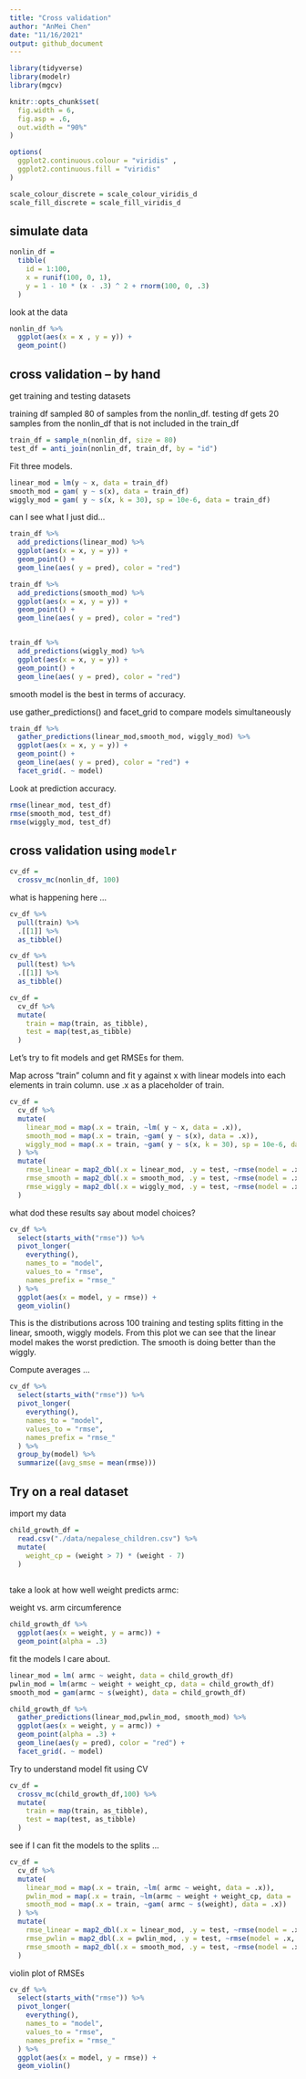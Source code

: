 ```yaml
---
title: "Cross validation"
author: "AnMei Chen"
date: "11/16/2021"
output: github_document
---
```


```r
library(tidyverse)
library(modelr)
library(mgcv)

knitr::opts_chunk$set(
  fig.width = 6,
  fig.asp = .6,
  out.width = "90%"
)

options(
  ggplot2.continuous.colour = "viridis" , 
  ggplot2.continuous.fill = "viridis"
)

scale_colour_discrete = scale_colour_viridis_d
scale_fill_discrete = scale_fill_viridis_d
```

## simulate data


```r
nonlin_df = 
  tibble(
    id = 1:100,
    x = runif(100, 0, 1),
    y = 1 - 10 * (x - .3) ^ 2 + rnorm(100, 0, .3)
  )
```

look at the data

```r
nonlin_df %>% 
  ggplot(aes(x = x , y = y)) +
  geom_point()
```

## cross validation -- by hand

get training and testing datasets

training df sampled 80 of samples from the nonlin_df.
testing df gets 20 samples from the nonlin_df that is not included in the train_df

```r

train_df = sample_n(nonlin_df, size = 80)
test_df = anti_join(nonlin_df, train_df, by = "id")

```

Fit three models.

```r
linear_mod = lm(y ~ x, data = train_df)
smooth_mod = gam( y ~ s(x), data = train_df)
wiggly_mod = gam( y ~ s(x, k = 30), sp = 10e-6, data = train_df)
```

can I see what I just did...

```r
train_df %>% 
  add_predictions(linear_mod) %>% 
  ggplot(aes(x = x, y = y)) +
  geom_point() + 
  geom_line(aes( y = pred), color = "red")

train_df %>% 
  add_predictions(smooth_mod) %>% 
  ggplot(aes(x = x, y = y)) +
  geom_point() + 
  geom_line(aes( y = pred), color = "red")


train_df %>% 
  add_predictions(wiggly_mod) %>% 
  ggplot(aes(x = x, y = y)) +
  geom_point() + 
  geom_line(aes( y = pred), color = "red")
```

smooth model is the best in terms of accuracy.

use gather_predictions() and facet_grid to compare models simultaneously

```r
train_df %>% 
  gather_predictions(linear_mod,smooth_mod, wiggly_mod) %>% 
  ggplot(aes(x = x, y = y)) +
  geom_point() + 
  geom_line(aes( y = pred), color = "red") +
  facet_grid(. ~ model)
```

Look at prediction accuracy.

```r
rmse(linear_mod, test_df)
rmse(smooth_mod, test_df)
rmse(wiggly_mod, test_df)
```


## cross validation using `modelr`

```r
cv_df = 
  crossv_mc(nonlin_df, 100)
```

what is happening here ...

```r
cv_df %>% 
  pull(train) %>% 
  .[[1]] %>% 
  as_tibble()

cv_df %>% 
  pull(test) %>% 
  .[[1]] %>% 
  as_tibble()

cv_df = 
  cv_df %>% 
  mutate(
    train = map(train, as_tibble),
    test = map(test,as_tibble)
  )
```


Let's try to fit models and get RMSEs for them.

Map across "train" column and fit y against x with linear models into each elements in train column.
use .x as a placeholder of train.

```r
cv_df = 
  cv_df %>% 
  mutate(
    linear_mod = map(.x = train, ~lm( y ~ x, data = .x)),
    smooth_mod = map(.x = train, ~gam( y ~ s(x), data = .x)),
    wiggly_mod = map(.x = train, ~gam( y ~ s(x, k = 30), sp = 10e-6, data = .x))
  ) %>% 
  mutate(
    rmse_linear = map2_dbl(.x = linear_mod, .y = test, ~rmse(model = .x, data = .y)),
    rmse_smooth = map2_dbl(.x = smooth_mod, .y = test, ~rmse(model = .x, data = .y)),
    rmse_wiggly = map2_dbl(.x = wiggly_mod, .y = test, ~rmse(model = .x, data = .y))
  )
```

what dod these results say about model choices?

```r
cv_df %>% 
  select(starts_with("rmse")) %>% 
  pivot_longer(
    everything(),
    names_to = "model",
    values_to = "rmse",
    names_prefix = "rmse_"
  ) %>% 
  ggplot(aes(x = model, y = rmse)) +
  geom_violin()
```

This is the distributions across 100 training and testing splits fitting in the linear, smooth, wiggly models.
From this plot we can see that the linear model makes the worst prediction. The smooth is doing better than the wiggly.

Compute averages ...

```r
cv_df %>% 
  select(starts_with("rmse")) %>% 
  pivot_longer(
    everything(),
    names_to = "model",
    values_to = "rmse",
    names_prefix = "rmse_"
  ) %>% 
  group_by(model) %>% 
  summarize((avg_smse = mean(rmse)))
```


## Try on a real dataset

import my data

```r
child_growth_df = 
  read.csv("./data/nepalese_children.csv") %>% 
  mutate(
    weight_cp = (weight > 7) * (weight - 7)
  )
  
```

take a look at how well weight predicts armc:

weight vs. arm circumference

```r
child_growth_df %>% 
  ggplot(aes(x = weight, y = armc)) +
  geom_point(alpha = .3)
```

fit the models I care about.

```r
linear_mod = lm( armc ~ weight, data = child_growth_df)
pwlin_mod = lm(armc ~ weight + weight_cp, data = child_growth_df)
smooth_mod = gam(armc ~ s(weight), data = child_growth_df)

```


```r
child_growth_df %>% 
  gather_predictions(linear_mod,pwlin_mod, smooth_mod) %>% 
  ggplot(aes(x = weight, y = armc)) +
  geom_point(alpha = .3) + 
  geom_line(aes(y = pred), color = "red") +
  facet_grid(. ~ model)
```


Try to understand model fit using CV

```r
cv_df =
  crossv_mc(child_growth_df,100) %>% 
  mutate(
    train = map(train, as_tibble),
    test = map(test, as_tibble)
  )
```

see if I can fit the models to the splits ...

```r
cv_df = 
  cv_df %>% 
  mutate(
    linear_mod = map(.x = train, ~lm( armc ~ weight, data = .x)),
    pwlin_mod = map(.x = train, ~lm(armc ~ weight + weight_cp, data = .x)),
    smooth_mod = map(.x = train, ~gam( armc ~ s(weight), data = .x))
  ) %>% 
  mutate(
    rmse_linear = map2_dbl(.x = linear_mod, .y = test, ~rmse(model = .x, data = .y)),
    rmse_pwlin = map2_dbl(.x = pwlin_mod, .y = test, ~rmse(model = .x, data = .y)),
    rmse_smooth = map2_dbl(.x = smooth_mod, .y = test, ~rmse(model = .x, data = .y))
  )
```

violin plot of RMSEs

```r
cv_df %>% 
  select(starts_with("rmse")) %>% 
  pivot_longer(
    everything(),
    names_to = "model",
    values_to = "rmse",
    names_prefix = "rmse_"
  ) %>% 
  ggplot(aes(x = model, y = rmse)) +
  geom_violin()
```

